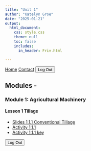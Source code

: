 ```yaml
---
title: "Unit 1"
author: "Katelyn Groe"
date: "2025-01-21"
output:
  html_document:
    css: style.css
    theme: null
    toc: false
    includes:
      in_header: Friv.html

---
```


<script src="https://identity.netlify.com/v1/netlify-identity-widget.js"></script>

<nav>
  <a href="index.html">Home</a>
  <a href="contact.html">Contact</a>
  <button onclick="logout()">Log Out</button>
</nav>



<p style="margin-bottom: 20px;">


## Modules - 

### Module 1: Agricultural Machinery 
#### Lesson 1 Tillage 
- [Slides 1.1.1 Conventional Tillage](TR\U1\1 Types of Machinery\Tillage\Lesson1.1.1\lesson 1.1.1.pptx)
- [Activity 1.1.1](TR\U1\1 Types of Machinery\Tillage\Lesson1.1.1\Activity 1.1.1.docx)
- [Activity 1.1.1 key](TR\U1\1 Types of Machinery\Tillage\Lesson1.1.1\Activity 1.1.1 key.docx)



<p style="margin-bottom: 20px;">

<button onclick="logout()">Log Out</button>

<script>
    function logout() {
        netlifyIdentity.logout();
    }

    netlifyIdentity.on("logout", () => {
        window.location.href = "index.html"; // Redirect to home after logout
    });
</script>
